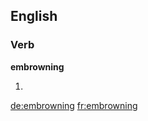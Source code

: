==English==

===Verb===
'''embrowning'''

# {{present participle of|[[embrown]]}}

[[de:embrowning]]
[[fr:embrowning]]